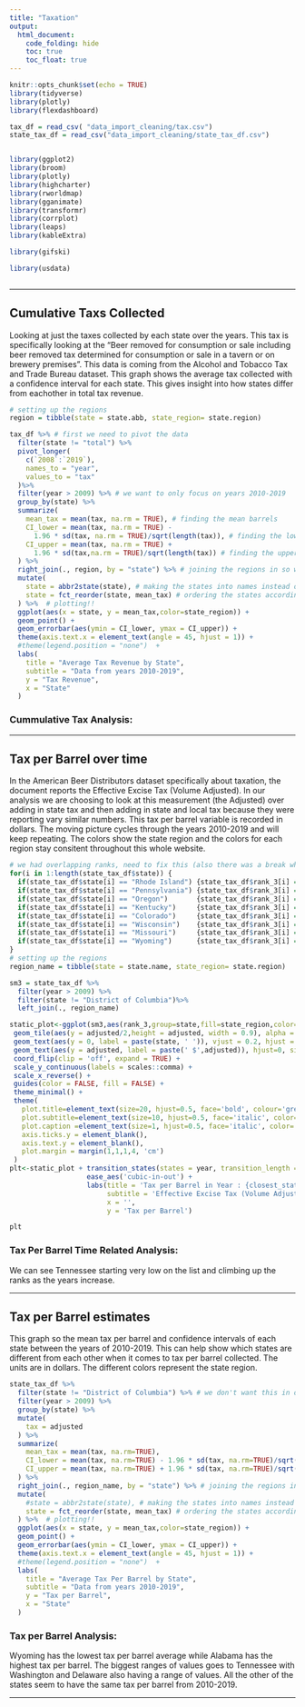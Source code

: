 ```yaml
---
title: "Taxation"
output: 
  html_document:
    code_folding: hide
    toc: true
    toc_float: true
---
```


```r
knitr::opts_chunk$set(echo = TRUE)
library(tidyverse)
library(plotly)
library(flexdashboard)

tax_df = read_csv( "data_import_cleaning/tax.csv")
state_tax_df = read_csv("data_import_cleaning/state_tax_df.csv")


library(ggplot2)
library(broom)
library(plotly)
library(highcharter)
library(rworldmap)
library(gganimate)
library(transformr)
library(corrplot)
library(leaps)
library(kableExtra)

library(gifski)

library(usdata)



```

---

## Cumulative Taxs Collected 
Looking at just the taxes collected by each state over the years. This tax is specifically looking at the 
"Beer removed for consumption or sale including beer removed tax determined for consumption or sale in a tavern or on brewery premises". This data is coming from the Alcohol and Tobacco Tax and Trade Bureau dataset. This graph shows the average tax collected with a confidence interval for each state. This gives insight into how states differ from eachother in total tax revenue.


```r
# setting up the regions
region = tibble(state = state.abb, state_region= state.region)

tax_df %>% # first we need to pivot the data 
  filter(state != "total") %>%
  pivot_longer(
    c(`2008`:`2019`),
    names_to = "year",
    values_to = "tax"
  )%>%
  filter(year > 2009) %>% # we want to only focus on years 2010-2019
  group_by(state) %>%
  summarize(
    mean_tax = mean(tax, na.rm = TRUE), # finding the mean barrels
    CI_lower = mean(tax, na.rm = TRUE) - 
      1.96 * sd(tax, na.rm = TRUE)/sqrt(length(tax)), # finding the lower CI
    CI_upper = mean(tax, na.rm = TRUE) + 
      1.96 * sd(tax,na.rm = TRUE)/sqrt(length(tax)) # finding the upper CI
  ) %>%
  right_join(., region, by = "state") %>% # joining the regions in so we can color the graph
  mutate(
    state = abbr2state(state), # making the states into names instead of abbs
    state = fct_reorder(state, mean_tax) # ordering the states according to mean_barrels
  ) %>%  # plotting!!
  ggplot(aes(x = state, y = mean_tax,color=state_region)) + 
  geom_point() + 
  geom_errorbar(aes(ymin = CI_lower, ymax = CI_upper)) + 
  theme(axis.text.x = element_text(angle = 45, hjust = 1)) + 
  #theme(legend.position = "none")  +
  labs(
    title = "Average Tax Revenue by State",
    subtitle = "Data from years 2010-2019",
    y = "Tax Revenue",
    x = "State"
  )
```

### Cummulative Tax Analysis: 


---

## Tax per Barrel over time

In the American Beer Distributors dataset specifically about taxation, the document reports the Effective Excise Tax (Volume Adjusted). In our analysis we are choosing to look at this measurement (the Adjusted) over adding in state tax and then adding in state and local tax because they were reporting vary similar numbers. This tax per barrel variable is recorded in dollars. The moving picture cycles through the years 2010-2019 and will keep repeating. The colors show the state region and the colors for each region stay consitent throughout this whole website. 

```r
# we had overlapping ranks, need to fix this (also there was a break where DC was)
for(i in 1:length(state_tax_df$state)) {
  if(state_tax_df$state[i] == "Rhode Island") {state_tax_df$rank_3[i] = 42}
  if(state_tax_df$state[i] == "Pennsylvania") {state_tax_df$rank_3[i] = 43}
  if(state_tax_df$state[i] == "Oregon")       {state_tax_df$rank_3[i] = 45}
  if(state_tax_df$state[i] == "Kentucky")     {state_tax_df$rank_3[i] = 46}
  if(state_tax_df$state[i] == "Colorado")     {state_tax_df$rank_3[i] = 47}
  if(state_tax_df$state[i] == "Wisconsin")    {state_tax_df$rank_3[i] = 48}
  if(state_tax_df$state[i] == "Missouri")     {state_tax_df$rank_3[i] = 49}
  if(state_tax_df$state[i] == "Wyoming")      {state_tax_df$rank_3[i] = 50}
}
# setting up the regions
region_name = tibble(state = state.name, state_region= state.region)

sm3 = state_tax_df %>% 
  filter(year > 2009) %>%
  filter(state != "District of Columbia")%>% 
  left_join(., region_name)

static_plot<-ggplot(sm3,aes(rank_3,group=state,fill=state_region,color=state_region)) +
 geom_tile(aes(y = adjusted/2,height = adjusted, width = 0.9), alpha = 0.8, color = NA) +
 geom_text(aes(y = 0, label = paste(state, ' ')), vjust = 0.2, hjust = 1, size = 3) +
 geom_text(aes(y = adjusted, label = paste(' $',adjusted)), hjust=0, size = 3) +
 coord_flip(clip = 'off', expand = TRUE) +
 scale_y_continuous(labels = scales::comma) +
 scale_x_reverse() +
 guides(color = FALSE, fill = FALSE) +
 theme_minimal() +
 theme(
   plot.title=element_text(size=20, hjust=0.5, face='bold', colour='grey', vjust=-1),
   plot.subtitle=element_text(size=10, hjust=0.5, face='italic', color='grey'),
   plot.caption =element_text(size=1, hjust=0.5, face='italic', color='grey'),
   axis.ticks.y = element_blank(),
   axis.text.y = element_blank(),
   plot.margin = margin(1,1,1,4, 'cm')
 )
plt<-static_plot + transition_states(states = year, transition_length = 4, state_length = 1) +
                   ease_aes('cubic-in-out') +
                   labs(title = 'Tax per Barrel in Year : {closest_state}',
                        subtitle = 'Effective Excise Tax (Volume Adjusted)',
                        x = '', 
                        y = 'Tax per Barrel')

plt

```



### Tax Per Barrel Time Related Analysis: 
We can see Tennessee starting very low on the list and climbing up the ranks as the years increase. 

---

## Tax per Barrel estimates
This graph so the mean tax per barrel and confidence intervals of each state between the years of 2010-2019. This can help show which states are different from each other when it comes to tax per barrel collected. The units are in dollars. The different colors represent the state region. 

```r

state_tax_df %>% 
  filter(state != "District of Columbia") %>% # we don't want this in our moving graph
  filter(year > 2009) %>%
  group_by(state) %>%
  mutate(
    tax = adjusted
  ) %>%
  summarize(
    mean_tax = mean(tax, na.rm=TRUE), 
    CI_lower = mean(tax, na.rm=TRUE) - 1.96 * sd(tax, na.rm=TRUE)/sqrt(length(tax)),
    CI_upper = mean(tax, na.rm=TRUE) + 1.96 * sd(tax, na.rm=TRUE)/sqrt(length(tax))
  ) %>%
  right_join(., region_name, by = "state") %>% # joining the regions in so we can color the graph
  mutate(
    #state = abbr2state(state), # making the states into names instead of abbs
    state = fct_reorder(state, mean_tax) # ordering the states according to mean_barrels
  ) %>%  # plotting!!
  ggplot(aes(x = state, y = mean_tax,color=state_region)) + 
  geom_point() + 
  geom_errorbar(aes(ymin = CI_lower, ymax = CI_upper)) + 
  theme(axis.text.x = element_text(angle = 45, hjust = 1)) + 
  #theme(legend.position = "none")  +
  labs(
    title = "Average Tax Per Barrel by State",
    subtitle = "Data from years 2010-2019",
    y = "Tax per Barrel",
    x = "State"
  )
```



### Tax per Barrel Analysis: 
Wyoming has the lowest tax per barrel average while Alabama has the highest tax per barrel. The biggest ranges of values goes to Tennessee with Washington and Delaware also having a range of values. All the other of the states seem to have the same tax per barrel from 2010-2019. 

---









